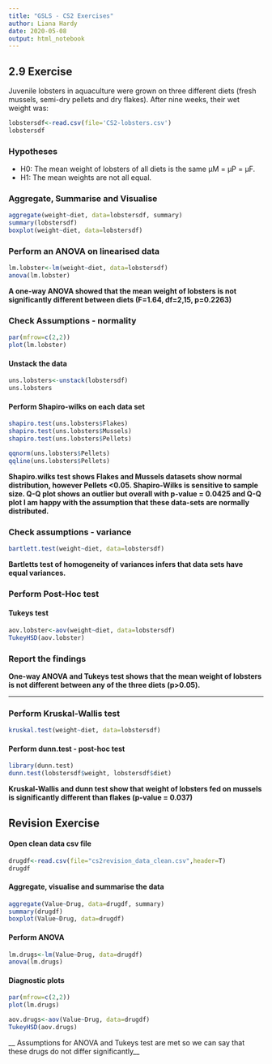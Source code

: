```yaml
---
title: "GSLS - CS2 Exercises"
author: Liana Hardy
date: 2020-05-08
output: html_notebook
---
```


## 2.9 Exercise
Juvenile lobsters in aquaculture were grown on three different diets (fresh mussels, semi-dry pellets and dry flakes). After nine weeks, their wet weight was:

```r
lobstersdf<-read.csv(file='CS2-lobsters.csv')
lobstersdf
```

### Hypotheses

* H0: The mean weight of lobsters of all diets is the same μM = μP = μF.
* H1: The mean weights are not all equal.

### Aggregate, Summarise and Visualise
```r
aggregate(weight~diet, data=lobstersdf, summary)
summary(lobstersdf)
boxplot(weight~diet, data=lobstersdf)
```
### Perform an ANOVA on linearised data
```r
lm.lobster<-lm(weight~diet, data=lobstersdf)
anova(lm.lobster)
```
__A one-way ANOVA showed that the mean weight of lobsters is not significantly different between diets (F=1.64, df=2,15, p=0.2263)__

### Check Assumptions - normality  

```r
par(mfrow=c(2,2))
plot(lm.lobster)
```


#### Unstack the data
```r
uns.lobsters<-unstack(lobstersdf)
uns.lobsters
```

#### Perform Shapiro-wilks on each data set
```r
shapiro.test(uns.lobsters$Flakes)
shapiro.test(uns.lobsters$Mussels)
shapiro.test(uns.lobsters$Pellets)

qqnorm(uns.lobsters$Pellets)
qqline(uns.lobsters$Pellets)
```
__Shapiro.wilks test shows Flakes and Mussels datasets show normal distribution, however Pellets <0.05. Shapiro-Wilks is sensitive to sample size. Q-Q plot shows an outlier but overall with p-value = 0.0425 and Q-Q plot I am happy with the assumption that these data-sets are normally distributed.__


### Check assumptions - variance

```r
bartlett.test(weight~diet, data=lobstersdf)
```
__Bartletts test of homogeneity of variances infers that data sets have equal variances.__

### Perform Post-Hoc test

#### Tukeys test
```r
aov.lobster<-aov(weight~diet, data=lobstersdf)
TukeyHSD(aov.lobster)
```

### Report the findings 

__One-way ANOVA and Tukeys test shows that the mean weight of lobsters is not different between any of the three diets (p>0.05).__

*****

### Perform Kruskal-Wallis test
```r
kruskal.test(weight~diet, data=lobstersdf)
```

#### Perform dunn.test - post-hoc test
```r
library(dunn.test)
dunn.test(lobstersdf$weight, lobstersdf$diet)
```

__Kruskal-Wallis and dunn test show that weight of lobsters fed on mussels is significantly different than flakes (p-value = 0.037)__

## Revision Exercise

#### Open clean data csv file 

```r
drugdf<-read.csv(file="cs2revision_data_clean.csv",header=T)
drugdf
```
#### Aggregate, visualise and summarise the data
```r
aggregate(Value~Drug, data=drugdf, summary)
summary(drugdf)
boxplot(Value~Drug, data=drugdf)
```
#### Perform ANOVA
```r
lm.drugs<-lm(Value~Drug, data=drugdf)
anova(lm.drugs)
```

#### Diagnostic plots
```r
par(mfrow=c(2,2))
plot(lm.drugs)
```


```r
aov.drugs<-aov(Value~Drug, data=drugdf)
TukeyHSD(aov.drugs)

```
__ Assumptions for ANOVA and Tukeys test are met so we can say that these drugs do not differ significantly__
